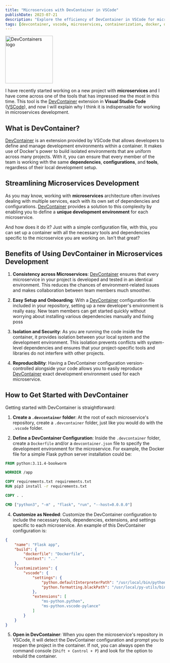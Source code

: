 ```yaml
---
title: "Microservices with DevContainer in VSCode"
publishDate: 2023-07-21
description: "Explore the efficiency of DevContainer in VSCode for microservices using Docker with examples"
tags: [devcontainer, vscode, microservices, containerization, docker, development tools, python]
---
```


<div className="flex justify-center">
    <Image src={picture} alt="DevContainers logo" width="150px"/>
</div>


I have recently started working on a new project with **microservices** and I have come across one of the tools that has impressed me the most in this time. This tool is the [DevContainer](https://containers.dev/) extension in **Visual Studio Code** ([VSCode](https://code.visualstudio.com/)), and now I will explain why I think it is indispensable for working in microservices development.

## What is DevContainer?

[DevContainer](https://containers.dev/) is an extension provided by VSCode that allows developers to define and manage development environments within a container. It makes use of Docker's power to build isolated environments that are uniform across many projects. With it, you can ensure that every member of the team is working with the same **dependencies**, **configurations**, and **tools**, regardless of their local development setup.

## Streamlining Microservices Development

As you may know, working with **microservices** architecture often involves dealing with multiple services, each with its own set of dependencies and configurations. [DevContainer](<[DevContainer](https://containers.dev/)>) provides a solution to this complexity by enabling you to define a **unique development environment** for each microservice.

And how does it do it? Just with a simple configuration file, with this, you can set up a container with all the necessary tools and dependencies specific to the microservice you are working on. Isn't that great?

## Benefits of Using DevContainer in Microservices Development

1. **Consistency across Microservices**: [DevContainer](https://containers.dev/) ensures that every microservice in your project is developed and tested in an identical environment. This reduces the chances of environment-related issues and makes collaboration between team members much smoother.

2. **Easy Setup and Onboarding**: With a [DevContainer](<[DevContainer](https://containers.dev/)>) configuration file included in your repository, setting up a new developer's environment is really easy. New team members can get started quickly without worrying about installing various dependencies manually and fixing poss

3. **Isolation and Security**: As you are running the code inside the container, it provides isolation between your local system and the development environment. This isolation prevents conflicts with system-level dependencies and ensures that your project-specific tools and libraries do not interfere with other projects.

4. **Reproducibility**: Having a DevContainer configuration version-controlled alongside your code allows you to easily reproduce [DevContainer](https://containers.dev/) exact development environment used for each microservice.

## How to Get Started with DevContainer

Getting started with DevContainer is straightforward:

1. **Create a `.devcontainer` folder**: At the root of each microservice's repository, create a `.devcontainer` folder, just like you would do with the `.vscode` folder.

2. **Define a DevContainer Configuration**: Inside the `.devcontainer` folder, create a `Dockerfile` and/or a `devcontainer.json` file to specify the development environment for the microservice. For example, the Docker file for a simple Flask python server installation could be:

``` Dockerfile
FROM python:3.11.4-bookworm

WORKDIR /app

COPY requirements.txt requirements.txt
RUN pip3 install -r requirements.txt

COPY . .

CMD ["python3", "-m" , "flask", "run", "--host=0.0.0.0"]
```

4. **Customize as Needed**: Customize the DevContainer configuration to include the necessary tools, dependencies, extensions, and settings specific to each microservice. An example of this DevContainer configuration is:

```json
{
    "name": "Flask app",
    "build": {
        "dockerfile": "Dockerfile",
        "context": ".."
    },
    "customizations": {
        "vscode": {
            "settings": {
                "python.defaultInterpreterPath": "/usr/local/bin/python",
                "python.formatting.blackPath": "/usr/local/py-utils/bin/black"
            },
            "extensions": [
                "ms-python.python",
                "ms-python.vscode-pylance"
            ]
        }
    }
}
```

5. **Open in DevContainer**: When you open the microservice's repository in VSCode, it will detect the DevContainer configuration and prompt you to reopen the project in the container. If not, you can always open the command console (`Shift + Control + P`) and look for the option to rebuild the container.